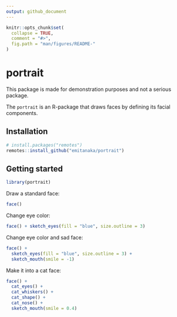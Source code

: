 ```yaml
---
output: github_document
---
```


<!-- README.md is generated from README.Rmd. Please edit that file -->

```r
knitr::opts_chunk$set(
  collapse = TRUE,
  comment = "#>",
  fig.path = "man/figures/README-"
)
```

# portrait

<!-- badges: start -->
<!-- badges: end -->

This package is made for demonstration purposes and not a serious package.

The `portrait` is an R-package that draws faces by defining its facial components. 

## Installation

```r
# install.packages("remotes")
remotes::install_github("emitanaka/portrait")
```

## Getting started

```r
library(portrait)
```

Draw a standard face:

```r
face()
```

Change eye color:

```r
face() + sketch_eyes(fill = "blue", size.outline = 3)
```

Change eye color and sad face:

```r
face() + 
  sketch_eyes(fill = "blue", size.outline = 3) +
  sketch_mouth(smile = -1)
```

Make it into a cat face:

```r
face() + 
  cat_eyes() +
  cat_whiskers() +  
  cat_shape() +
  cat_nose() +
  sketch_mouth(smile = 0.4)
```


